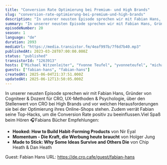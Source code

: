 ```yaml
---
title: "Conversion Rate Optimierung bei Premium- und High Brands"
slug: "conversion-rate-optimierung-bei-premium-und-high-brands"
description: "In unserer neusten Episode sprechen wir mit Fabian Hans, Gründer von Cogniteer &amp; Dozent für CRO, UX-Methoden &amp; Psychologie, über den Stellenwert von CRO bei High Brands und vor welchen Herausforderungen sie bei der Optimierung ihres Online-Shops stehen. Zudem verrät Fabian seine Top-Hacks, um die Conversion Rate positiv zu beeinflussen.Viel Spaß beim Hören 🎧‍Fabians Bücher Empfehlungen:<ul><li><strong>Hooked: How to Build Habit-Forming Products</strong> von Nir Eyal</li><li><strong>Momentum - Die Kraft, die Werbung heute braucht</strong> von Holger Jung</li><li><strong>Made to Stick: Why Some Ideas Survive and Others Die</strong> von Chip Heath &amp; Dan Heath</li></ul>\n\n\n\n<!-- GUESTS START -->\nGuest: Fabian Hans\nURL: https://de.cro.cafe/guest/fabian-hans\n<!-- GUESTS END -->"
summary: "In unserer neusten Episode sprechen wir mit Fabian Hans, Gründer von Cogniteer & Dozent für CRO, UX-Methoden & Psychologie, über den Stellenwert von CRO bei High Brands und vor welchen Herausforderungen sie bei der Optimierung ihres Online-Shops stehen. Zudem verrät Fabian seine Top-Hacks, um die Conversion Rate positiv zu beeinflussen.Viel Spaß beim Hören 🎧‍Fabians Bücher Empfehlungen:Hooked: How to Build Habit-Forming Products von Nir EyalMomentum - Die Kraft, die Werbung heute braucht von Holger JungMade to Stick: Why Some Ideas Survive and Others Die von Chip Heath & Dan Heath\n\n\n\n\nGuest: Fabian Hans\nURL: https://de.cro.cafe/guest/fabian-hans"
episodeNumber: 20
season: 1
language: "de"
duration: 2093
mediaUrl: "https://media.transistor.fm/4eaf997b/7f6d7b40.mp3"
publishedAt: 2023-03-28T07:00:00.000Z
status: "published"
transistorId: "1263913"
hosts: ["Michael Witzenleiter", "Yvonne Teufel", "yvonneteufel", "michaelwitzenleiter"]
guests: ["fabian-hans", "fabian-hans"]
createdAt: 2025-06-04T21:37:51.000Z
updatedAt: 2025-06-12T13:50:05.000Z
---
```


In unserer neusten Episode sprechen wir mit Fabian Hans, Gründer von Cogniteer & Dozent für CRO, UX-Methoden & Psychologie, über den Stellenwert von CRO bei High Brands und vor welchen Herausforderungen sie bei der Optimierung ihres Online-Shops stehen. Zudem verrät Fabian seine Top-Hacks, um die Conversion Rate positiv zu beeinflussen.Viel Spaß beim Hören 🎧‍Fabians Bücher Empfehlungen:<ul><li><strong>Hooked: How to Build Habit-Forming Products</strong> von Nir Eyal</li><li><strong>Momentum - Die Kraft, die Werbung heute braucht</strong> von Holger Jung</li><li><strong>Made to Stick: Why Some Ideas Survive and Others Die</strong> von Chip Heath & Dan Heath</li></ul>



<!-- GUESTS START -->
Guest: Fabian Hans
URL: https://de.cro.cafe/guest/fabian-hans
<!-- GUESTS END -->
